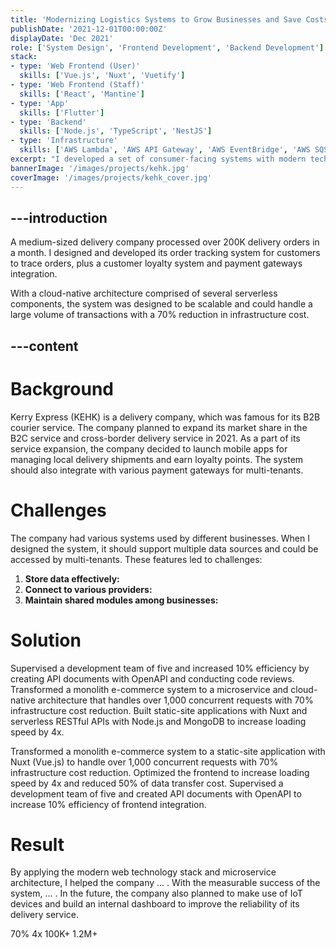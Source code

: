 ```yaml
---
title: 'Modernizing Logistics Systems to Grow Businesses and Save Costs'
publishDate: '2021-12-01T00:00:00Z'
displayDate: 'Dec 2021'
role: ['System Design', 'Frontend Development', 'Backend Development']
stack:
- type: 'Web Frontend (User)'
  skills: ['Vue.js', 'Nuxt', 'Vuetify']
- type: 'Web Frontend (Staff)'
  skills: ['React', 'Mantine']
- type: 'App'
  skills: ['Flutter']
- type: 'Backend'
  skills: ['Node.js', 'TypeScript', 'NestJS']
- type: 'Infrastructure'
  skills: ['AWS Lambda', 'AWS API Gateway', 'AWS EventBridge', 'AWS SQS']
excerpt: "I developed a set of consumer-facing systems with modern technology stack for a delivery company. The systems helped the company processed over 200K delivery orders for shipment tracking a month with 70% infrastructure cost reduced."
bannerImage: '/images/projects/kehk.jpg'
coverImage: '/images/projects/kehk_cover.jpg'
---
```


---introduction
---
A medium-sized delivery company processed over 200K delivery orders in a month. I designed and developed its order tracking system for customers to trace orders, plus a customer loyalty system and payment gateways integration.

With a cloud-native architecture comprised of several serverless components, the system was designed to be scalable and could handle a large volume of transactions with a 70% reduction in infrastructure cost.

---content
---
# Background
Kerry Express (KEHK) is a delivery company, which was famous for its B2B courier service. The company planned to expand its market share in the B2C service and cross-border delivery service in 2021. As a part of its service expansion, the company decided to launch mobile apps for managing local delivery shipments and earn loyalty points. The system should also integrate with various payment gateways for multi-tenants.

# Challenges
The company had various systems used by different businesses. When I designed the system, it should support multiple data sources and could be accessed by multi-tenants. These features led to challenges:

1. **Store data effectively:**
2. **Connect to various providers:**
3. **Maintain shared modules among businesses:**

# Solution

Supervised a development team of five and increased 10% efficiency by creating API documents with OpenAPI and conducting code reviews.
Transformed a monolith e-commerce system to a microservice and cloud-native architecture that handles over 1,000 concurrent requests with 70% infrastructure cost reduction.
Built static-site applications with Nuxt and serverless RESTful APIs with Node.js and MongoDB to increase loading speed by 4x.

Transformed a monolith e-commerce system to a static-site application with Nuxt (Vue.js) to handle over 1,000 concurrent requests with 70% infrastructure cost reduction.
Optimized the frontend to increase loading speed by 4x and reduced 50% of data transfer cost.
Supervised a development team of five and created API documents with OpenAPI to increase 10% efficiency of frontend integration.


# Result
By applying the modern web technology stack and microservice architecture, I helped the company ... . With the measurable success of the system, ... . In the future, the company also planned to make use of IoT devices and build an internal dashboard to improve the reliability of its delivery service.

<Stats>
    <StatItem label="Infrastructure cost reduction">70%</StatItem>
    <StatItem label="Loading speed increased">4x</StatItem>
    <StatItem label="Payment transactions processed">100K+</StatItem>
    <StatItem label="Delivery orders handled in 6 months">1.2M+</StatItem>
</Stats>